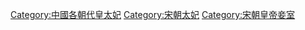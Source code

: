 [[Category:中國各朝代皇太妃|Category:中國各朝代皇太妃]]
[[Category:宋朝太妃|Category:宋朝太妃]]
[[Category:宋朝皇帝妾室|Category:宋朝皇帝妾室]]